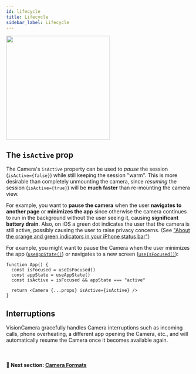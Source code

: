 ```yaml
---
id: lifecycle
title: Lifecycle
sidebar_label: Lifecycle
---
```



<div class="image-container">
  <img width="283" src={useBaseUrl("img/example.png")} />
</div>

## The `isActive` prop

The Camera's `isActive` property can be used to _pause_ the session (`isActive={false}`) while still keeping the session "warm". This is more desirable than completely unmounting the camera, since _resuming_ the session (`isActive={true}`) will be **much faster** than re-mounting the camera view.

For example, you want to **pause the camera** when the user **navigates to another page** or **minimizes the app** since otherwise the camera continues to run in the background without the user seeing it, causing **significant battery drain**. Also, on iOS a green dot indicates the user that the camera is still active, possibly causing the user to raise privacy concerns. (See ["About the orange and green indicators in your iPhone status bar"](https://support.apple.com/en-us/HT211876))

For example, you might want to pause the Camera when the user minimizes the app ([`useAppState()`](https://github.com/react-native-community/hooks?tab=readme-ov-file#useappstate)) or navigates to a new screen ([`useIsFocused()`](https://reactnavigation.org/docs/use-is-focused/)):

```tsx
function App() {
  const isFocused = useIsFocused()
  const appState = useAppState()
  const isActive = isFocused && appState === "active"

  return <Camera {...props} isActive={isActive} />
}
```

## Interruptions

VisionCamera gracefully handles Camera interruptions such as incoming calls, phone overheating, a different app opening the Camera, etc., and will automatically resume the Camera once it becomes available again.

<br />

#### 🚀 Next section: [Camera Formats](formats)
